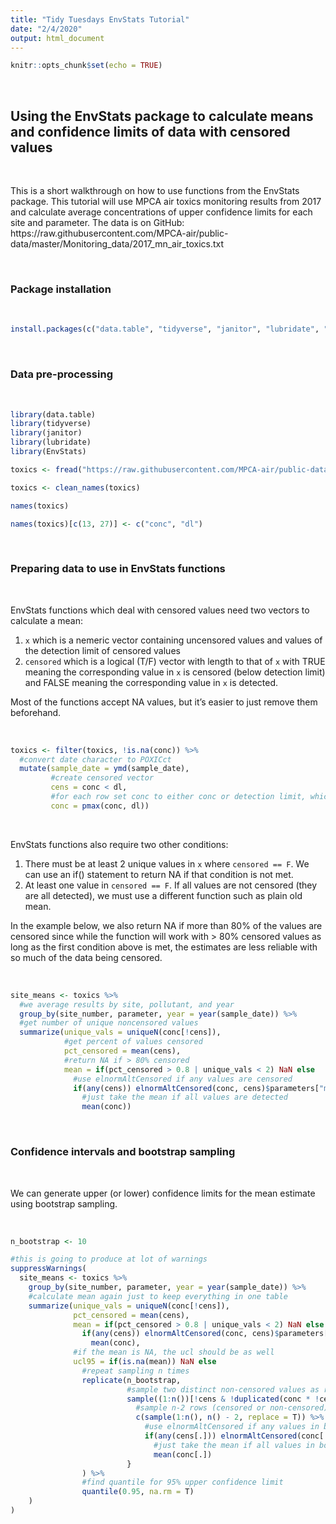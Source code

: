 ---
title: "Tidy Tuesdays EnvStats Tutorial"
date: "2/4/2020"
output: html_document
---

```{r setup, include=FALSE}
knitr::opts_chunk$set(echo = TRUE)
```

<br>

## Using the EnvStats package to calculate means and confidence limits of data with censored values

<br>

This is a short walkthrough on how to use functions from the EnvStats package. This tutorial will use MPCA air toxics monitoring results from 2017 and calculate average concentrations of upper confidence limits for each site and parameter. The data is on GitHub:
https://raw.githubusercontent.com/MPCA-air/public-data/master/Monitoring_data/2017_mn_air_toxics.txt

<br>

### Package installation

<br>

```{r, eval = F}
install.packages(c("data.table", "tidyverse", "janitor", "lubridate", "EnvStats"))
```

<br>

### Data pre-processing

<br>

```{r prep1, message = F}
library(data.table)
library(tidyverse)
library(janitor)
library(lubridate)
library(EnvStats)

toxics <- fread("https://raw.githubusercontent.com/MPCA-air/public-data/master/Monitoring_data/2017_mn_air_toxics.txt")

toxics <- clean_names(toxics)

names(toxics)

names(toxics)[c(13, 27)] <- c("conc", "dl")
```

<br>

### Preparing data to use in EnvStats functions

<br>

EnvStats functions which deal with censored values need two vectors to calculate a mean:

1. `x` which is a nemeric vector containing uncensored values and values of the detection limit of censored values
1. `censored` which is a logical (T/F) vector with length to that of `x` with TRUE meaning the corresponding value in `x` is censored (below detection limit) and FALSE meaning the corresponding value in `x` is detected.

Most of the functions accept NA values, but it's easier to just remove them beforehand.

<br>

```{r prep2, eval = F}
toxics <- filter(toxics, !is.na(conc)) %>%
  #convert date character to POXICct
  mutate(sample_date = ymd(sample_date),
         #create censored vector
         cens = conc < dl,
         #for each row set conc to either conc or detection limit, whichever is greater
         conc = pmax(conc, dl))
```

<br>

EnvStats functions also require two other conditions:

1. There must be at least 2 unique values in `x` where `censored == F`. We can use an if() statement to return NA if that condition is not met.
1. At least one value in `censored == F`. If all values are not censored (they are all detected), we must use a different function such as plain old mean.

In the example below, we also return NA if more than 80% of the values are censored since while the function will work with > 80% censored values as long as the first condition above is met, the estimates are less reliable with so much of the data being censored.

<br>

```{r site means, eval = F}
site_means <- toxics %>%
  #we average results by site, pollutant, and year
  group_by(site_number, parameter, year = year(sample_date)) %>%
  #get number of unique noncensored values
  summarize(unique_vals = uniqueN(conc[!cens]),
            #get percent of values censored
            pct_censored = mean(cens),
            #return NA if > 80% censored
            mean = if(pct_censored > 0.8 | unique_vals < 2) NaN else
              #use elnormAltCensored if any values are censored
              if(any(cens)) elnormAltCensored(conc, cens)$parameters["mean"] else
                #just take the mean if all values are detected
                mean(conc))
```

<br>

### Confidence intervals and bootstrap sampling

<br>

We can generate upper (or lower) confidence limits for the mean estimate using bootstrap sampling.

<br>

```{r bootstrap, eval = F}

n_bootstrap <- 10

#this is going to produce at lot of warnings
suppressWarnings(
  site_means <- toxics %>%
    group_by(site_number, parameter, year = year(sample_date)) %>%
    #calculate mean again just to keep everything in one table
    summarize(unique_vals = uniqueN(conc[!cens]),
              pct_censored = mean(cens),
              mean = if(pct_censored > 0.8 | unique_vals < 2) NaN else
                if(any(cens)) elnormAltCensored(conc, cens)$parameters["mean"] else
                  mean(conc),
              #if the mean is NA, the ucl should be as well
              ucl95 = if(is.na(mean)) NaN else
                #repeat sampling n times
                replicate(n_bootstrap,
                          #sample two distinct non-censored values as row numbers
                          sample((1:n())[!cens & !duplicated(conc * !cens)], 2, replace = F) %>%
                            #sample n-2 rows (censored or non-censored) and combine with the 2 rows from line above
                            c(sample(1:n(), n() - 2, replace = T)) %>% {
                              #use elnormAltCensored if any values in bootstrap sample are censored
                              if(any(cens[.])) elnormAltCensored(conc[.],cens[.])$parameters["mean"] else
                                #just take the mean if all values in bootstrap sample are detected
                                mean(conc[.])
                          }
                ) %>%
                #find quantile for 95% upper confidence limit
                quantile(0.95, na.rm = T)
    )
)
```